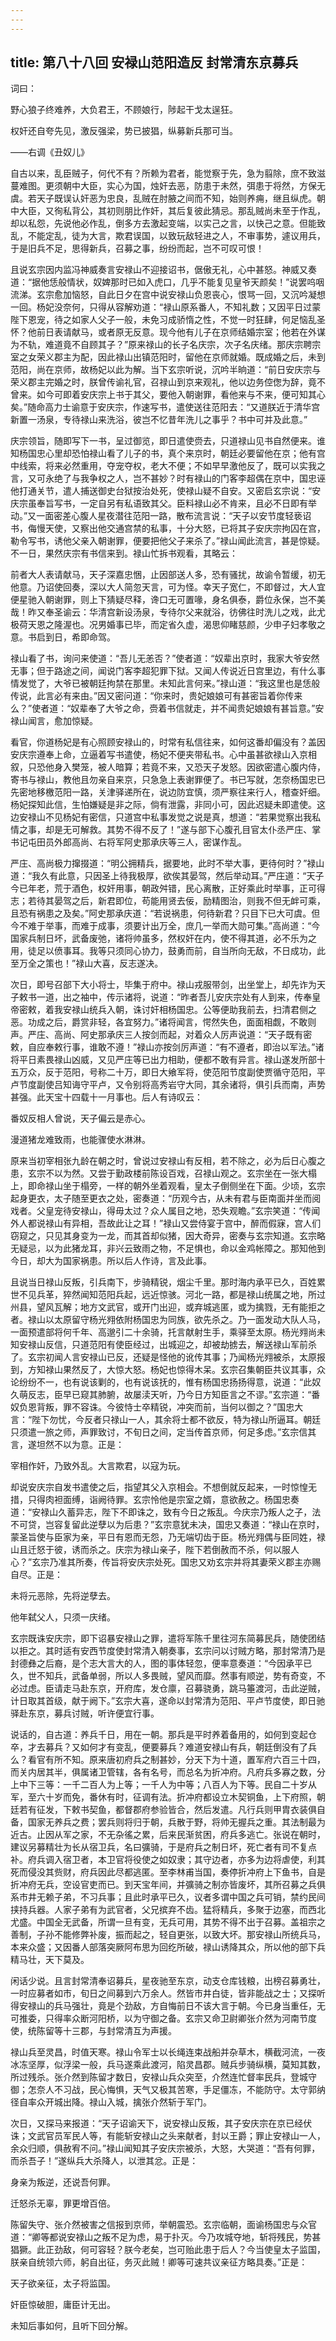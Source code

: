 ```yaml
---
---
---
```

title: 第八十八回 安禄山范阳造反 封常清东京募兵
---





词曰：

野心狼子终难养，大负君王，不顾娘行，陟起干戈太逞狂。

权奸还自夸先见，激反强梁，势已披猖，纵募新兵那可当。

——右调《丑奴儿》

自古以来，乱臣贼子，何代不有？所赖为君者，能觉察于先，急为翦除，庶不致滋蔓难图。更须朝中大臣，实心为国，烛奸去恶，防患于未然，弭患于将然，方保无虞。若天子既误认奸恶为忠良，乱贼在肘腋之间而不知，始则养痈，继且纵虎。朝中大臣，又徇私背公，其初则朋比作奸，其后复彼此猜忌。那乱贼尚未至于作乱，却以私怨，先说他必作乱，倒多方去激起变端，以实己之言，以快己之意。但能致乱，不能定乱，徒为大言，欺君误国，以致玩敌轻进之人，不审事势，遽议用兵，于是旧兵不足，思得新兵，召募之事，纷纷而起，岂不可叹可恨！

且说玄宗因内监冯神威奏言安禄山不迎接诏书，倨傲无礼，心中甚怒。神威又奏道：“据他恁般情状，奴婢那时已如入虎口，几乎不能复见皇爷天颜矣！”说罢呜咽流涕。玄宗愈加恼怒，自此日夕在宫中说安禄山负恩丧心，恨骂一回，又沉吟凝想一回。杨妃没奈何，只得从容解劝道：“禄山原系番人，不知礼数；又因平日过蒙陛下恩宠，待之如家人父子一般，未免习成骄惰之性，不觉一时狂肆，何足恼乱圣怀？他前日表请献马，或者原无反意。现今他有儿子在京师结婚宗室；他若在外谋为不轨，难道竟不自顾其子？”原来禄山的长子名庆宗，次子名庆绪。那庆宗聘宗室之女荣义郡主为配，因此禄山出镇范阳时，留他在京师就婚。既成婚之后，未到范阳，尚在京师，故杨妃以此为解。当下玄宗听说，沉吟半晌道：“前日安庆宗与荣义郡主完婚之时，朕曾传谕礼官，召禄山到京来观礼，他以边务倥偬为辞，竟不曾来。如今可即着安庆宗上书于其父，要他入朝谢罪，看他来与不来，便可知其心矣。”随命高力士谕意于安庆宗，作速写书，遣使送往范阳去：“又道朕近于清华宫新置一汤泉，专待禄山来洗浴，彼岂不忆昔年洗儿之事乎？书中可并及此意。”

庆宗领旨，随即写下一书，呈过御览，即日遣使赍去，只道禄山见书自然便来。谁知杨国忠心里却恐怕禄山看了儿子的书，真个来京时，朝廷必要留他在京；他有宫中线索，将来必然重用，夺宠夺权，老大不便；不如早早激他反了，既可以实我之言，又可永绝了与我争权之人，岂不甚妙？时有禄山的门客李超偶在京中，国忠诬他打通关节，遣人捕送御史台狱按治处死，使禄山疑不自安。又密启玄宗说：“安庆宗虽奉旨写书，一定自另有私语致其父。臣料禄山必不肯来，且必不日即有举动。”又一面密差心腹人星夜潜往范阳一路，散布流言说：“天子以安节度轻亵诏书，侮慢天使，又察出他交通宫禁的私事，十分大怒，已将其子安庆宗拘囚在宫，勒令写书，诱他父亲入朝谢罪，便要把他父子来杀了。”禄山闻此流言，甚是惊疑。不一日，果然庆宗有书信来到。禄山忙拆书观看，其略云：

前者大人表请献马，天子深嘉忠悃，止因部送人多，恐有骚扰，故谕令暂缓，初无他意。乃诏使回奏，深以大人简忽天言，可为怪。幸天子宽仁，不即督过，大人宜便星驰入朝谢罪，则上下猜疑尽释，谗口无可置喙，身名俱泰，爵位永保，岂不美哉！昨又奉圣谕云：华清宫新设汤泉，专待尔父来就浴，彷佛往时洗儿之戏，此尤极荷天恩之隆渥也。况男婚事已毕，而定省久虚，渴思仰睹慈颜，少申子妇孝敬之意。书启到日，希即命驾。

禄山看了书，询问来使道：“吾儿无恙否？”使者道：“奴辈出京时，我家大爷安然无事；但于路途之间，闻说门客李超犯罪下狱。又闻人传说近日宫里边，有什么事情发觉了，大爷已被朝廷拘禁在那里。未知此言何来。”禄山道：“我这里也是恁般传说，此言必有来由。”因又密问道：“你来时，贵妃娘娘可有甚密旨着你传来么？”使者道：“奴辈奉了大爷之命，赍着书信就走，并不闻贵妃娘娘有甚旨意。”安禄山闻言，愈加惊疑。

看官，你道杨妃是有心照顾安禄山的，时常有私信往来，如何这番却偏没有？盖因安庆宗遵奉上命，立逼着写书遣使，杨妃不便夹带私书。心中虽甚欲禄山入京相叙，只恐他身入樊笼，被人暗算；若竟不来，又恐天子发怒。因欲密遣心腹内侍，寄书与禄山，教他且勿亲自来京，只急急上表谢罪便了。书已写就，怎奈杨国忠已先密地移檄范阳一路，关津驿递所在，说边防宜慎，须严察往来行人，稽查奸细。杨妃探知此信，生怕嫌疑是非之际，倘有泄露，非同小可，因此迟疑未即遣使。这边安禄山不见杨妃有密信，只道宫中私事发觉之说是真，想道：“若果觉察出我私情之事，却是无可解救。其势不得不反了！”遂与部下心腹孔目官太仆丞严庄、掌书记屯田员外郎高尚、右将军阿史那承庆等三人，密谋作乱。

严庄、高尚极力撺掇道：“明公拥精兵，据要地，此时不举大事，更待何时？”禄山道：“我久有此意，只因圣上待我极厚，欲俟其晏驾，然后举动耳。”严庄道：“天子今已年老，荒于酒色，权奸用事，朝政舛错，民心离散，正好乘此时举事，正可得志；若待其晏驾之后，新君即位，苟能用贤去佞，励精图治，则我不但无衅可乘，且恐有祸患之及矣。”阿史那承庆道：“若说祸患，何待新君？只目下已大可虞。但今不难于举事，而难于成事，须要计出万全，庶几一举而大勋可集。”高尚道：“今国家兵制日坏，武备废弛，诸将帅虽多，然权奸在内，使不得其道，必不乐为之用，徒足以偾事耳。我等只须同心协力，鼓勇而前，自当所向无敌，不日成功，此至万全之策也！”禄山大喜，反志遂决。

次日，即号召部下大小将士，毕集于府中。禄山戎服带剑，出坐堂上，却先诈为天子敕书一道，出之袖中，传示诸将，说道：“昨者吾儿安庆宗处有人到来，传奉皇帝密敕，着我安禄山统兵入朝，诛讨奸相杨国忠。公等便助我前去，扫清君侧之恶。功成之后，爵赏非轻，各宜努力。”诸将闻言，愕然失色，面面相觑，不敢则声。严庄、高尚、阿史那承庆三人按剑而起，对着众人厉声说道：“天子既有密敕，自应奉敕行事，谁敢不遵！”禄山亦按剑厉声道：“有不遵者，即治以军法。”诸将平日素畏禄山凶威，又见严庄等已出力相助，便都不敢有异言。禄山遂发所部十五万众，反于范阳，号称二十万，即日大飨军将，使范阳节度副使贾循守范阳，平卢节度副使吕知诲守平卢，又令别将高秀岩守大同，其余诸将，俱引兵而南，声势甚强。此天宝十四载十一月事也。后人有诗叹云：

番奴反相人曾说，天子偏云是赤心。

漫道猪龙难致雨，也能骤使水淋淋。

原来当初宰相张九龄在朝之时，曾说过安禄山有反相，若不除之，必为后日心腹之患，玄宗不以为然。又尝于勤政楼前陈设百戏，召禄山观之。玄宗坐在一张大榻上，即命禄山坐于榻旁，一样的朝外坐着观看，皇太子倒侧坐在下面。少顷，玄宗起身更衣，太子随至更衣之处，密奏道：“历观今古，从未有君与臣南面并坐而阅戏者。父皇宠待安禄山，得毋太过？众人属目之地，恐失观瞻。”玄宗笑道：“传闻外人都说禄山有异相，吾故此让之耳！”禄山又尝侍宴于宫中，醉而假寐，宫人们窃窥之，只见其身变为一龙，而其首却似猪，因大奇异，密奏与玄宗知道。玄宗略无疑忌，以为此猪龙耳，非兴云致雨之物，不足惧也，命以金鸡帐障之。那知他到今日，却大为国家祸患。所以后人作诗，言及此事。

且说当日禄山反叛，引兵南下，步骑精锐，烟尘千里。那时海内承平已久，百姓累世不见兵革，猝然闻知范阳兵起，远近惊骇。河北一路，都是禄山统属之地，所过州县，望风瓦解；地方文武官，或开门出迎，或弃城逃匿，或为擒戮，无有能拒之者。禄山以太原留守杨光翙依附杨国忠为同族，欲先杀之。乃一面发动大队人马，一面预遣部将何千年、高邈引二十余骑，托言献射生手，乘驿至太原。杨光翙尚未知安禄山反信，只道范阳有使臣经过，出城迎之，却被劫掳去，解送禄山军前杀了。玄宗初闻人言安禄山已反，还疑是怪他的讹传其事；乃闻杨光翙被杀，太原报到，方知禄山果然反了，大惊大怒。杨妃也惊得木呆。玄宗召集朝臣共议其事，众论纷纷不一，也有说该剿的，也有说该抚的，惟有杨国忠扬扬得意，说道：“此奴久萌反志，臣早已窥其肺腑，故屡渎天听，乃今日方知臣言之不谬。”玄宗道：“番奴负恩背叛，罪不容诛。今彼恃士卒精锐，冲突而前，当何以御之？”国忠大言：“陛下勿忧，今反者只禄山一人，其余将士都不欲反，特为禄山所逼耳。朝廷只须遣一旅之师，声罪致讨，不旬日之间，定当传首京师，何足多虑。”玄宗信其言，遂坦然不以为意。正是：

宰相作奸，乃致外乱。大言欺君，以寇为玩。

却说安庆宗自发书遣使之后，指望其父入京相会。不想倒就反起来，一时惊惶无措，只得肉袒面缚，诣阙待罪。玄宗怜他是宗室之婿，意欲赦之。杨国忠奏道：“安禄山久蓄异志，陛下不即诛之，致有今日之叛乱。今庆宗乃叛人之子，法不可贷，岂容复留此逆孽以为后患？”玄宗意犹未决，国忠又奏道：“禄山在京时，蒙圣旨使与臣家为亲，平日有恩而无怨，乃无端切齿于臣。杨光翙偶与臣同姓，禄山且迁怒于彼，诱而杀之。庆宗为禄山亲子，陛下若倒赦而不杀，何以服人心？”玄宗乃准其所奏，传旨将安庆宗处死。国忠又劝玄宗并将其妻荣义郡主亦赐自尽。正是：

未将元恶除，先将逆孽去。

他年弑父人，只须一庆绪。

玄宗既诛安庆宗，即下诏暴安禄山之罪，遣将军陈千里往河东简募民兵，随使团结以拒之。其时适有安西节度使封常清入朝奏事，玄宗问以讨贼方略，那封常清乃是封德彝之后裔，是个志大言大的人，图的事体轻忽，便率意奏道：“今因承平已久，世不知兵，武备单弱，所以人多畏贼，望风而靡。然事有顺逆，势有奇变，不必过虑。臣请走马赴东京，开府库，发仓廪，召募骁勇，跳马箠渡河，击此逆贼，计日取其首级，献于阙下。”玄宗大喜，遂命以封常清为范阳、平卢节度使，即日驰驿赴东京，募兵讨贼，听许便宜行事。

说话的，自古道：养兵千日，用在一朝。那兵是平时养着备用的，如何到变起仓卒，才去募兵？又如何才有变乱，便要募兵？难道安禄山有兵，朝廷倒没有了兵么？看官有所不知。原来唐初府兵之制甚妙，分天下为十道，置军府六百三十四，而关内居其半，俱属诸卫管辖，各有名号，而总名为折冲府。凡府兵多寡之数，分上中下三等：一千二百人为上等；一千人为中等；八百人为下等。民自二十岁从军，至六十岁而免，番休有时，征调有法。折冲府都设立木契铜鱼，上下府照，朝廷若有征发，下敕书契鱼，都督郡府参验皆合，然后发遣。凡行兵则甲胄衣装俱自备，国家无养兵之费；罢兵则将归于朝，兵散于野，将帅无握兵之重。其法制最为近古。止因从军之家，不无杂徭之累，后来民渐贫困，府兵多逃亡。张说在朝时，建议另募精壮为长从宿卫兵，名曰彍骑，于是府兵之制日坏，死亡者有司不复点补。府兵调入宿卫者，本卫官将役使之如奴隶；其守边者，亦多为边将虐使，利其死而侵没其赀财，府兵因此尽都逃匿。至李林甫当国，奏停折冲府上下鱼书，自是折冲府无兵，空设官吏而已。到天宝年间，并彍骑之制亦皆废坏，其所召募之兵俱系市井无赖子弟，不习兵事；且此时承平已久，议者多谓中国之兵可销，禁约民间挟持兵器。人家子弟有为武官者，父兄摈弃不齿。猛将精兵，多聚于边塞，而西北尤盛。中国全无武备，所谓一旦有变，无兵可用，其势不得不出于召募。盖祖宗之善制，子孙不能修弊补废，振而起之，轻自更张，以致大坏。那安禄山所统兵马，本来众盛；又因番人部落突厥阿布思为回纥所破，禄山诱降其众，所以他的部下兵精马壮，天下莫及。

闲话少说。且言封常清奉诏募兵，星夜驰至东京，动支仓库钱粮，出榜召募勇壮，一时应募者如市，旬日之间募到六万余人。然皆市井白徒，皆非能战之士；又探听得安禄山的兵马强壮，竟是个劲敌，方自悔前日不该大言于朝。今已身当重任，无可推委，只得率众断河阳桥，以为守御之备。玄宗又命卫尉卿张介然为河南节度使，统陈留等十三郡，与封常清互为声援。

禄山兵至灵昌，时值天寒。禄山令军士以长绳连束战船并杂草木，横截河流，一夜冰冻坚厚，似浮梁一般，兵马遂乘此渡河，陷灵昌郡。贼兵步骑纵横，莫知其数，所过残杀。张介然到陈留才数日，安禄山兵众突至，介然连忙督率民兵，登城守御；怎奈人不习战，民心悔惧，天气又极其苦寒，手足僵冻，不能防守。太守郭纳径自率众开城出降。禄山入城，擒张介然斩于军门。

次日，又探马来报道：“天子诏谕天下，说安禄山反叛，其子安庆宗在京已经伏诛；文武官员军民人等，有能斩安禄山之头来献者，封以王爵；罪止安禄山一人，余众归顺，俱赦宥不问。”禄山闻知其子安庆宗被杀，大怒，大哭道：“吾有何罪，而杀吾子！”遂纵兵大杀降人，以泄其忿。正是：

身亲为叛逆，还说吾何罪。

迁怒杀无辜，罪更增百倍。

陈留失守、张介然被害之信报到京师，举朝震恐。玄宗临朝，面谕杨国忠与众官道：“卿等都说安禄山之叛不足为虑，易于扑灭。今乃攻城夺地，斩将残民，势甚猖獗。此正劲敌，何可容轻？朕今老矣，岂可贻此患于后人？今当使皇太子监国，朕亲自统领六师，躬自出征，务灭此贼！卿等可速共议亲征方略具奏。”正是：

天子欲亲征，太子将监国。

奸臣惊破胆，庸臣计无出。

未知后事如何，且听下回分解。